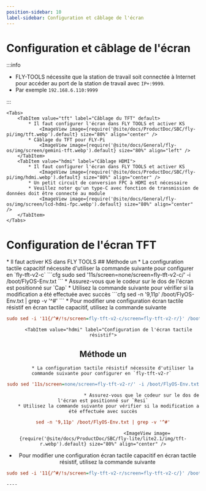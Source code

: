 ```yaml
---
position-sidebar: 10
label-sidebar: Configuration et câblage de l'écran
---
```





# Configuration et câblage de l'écran

:::info

* FLY-TOOLS nécessite que la station de travail soit connectée à Internet pour accéder au port de la station de travail avec `IP+:9999`.
* Par exemple `192.168.6.110:9999`

:::


    <Tabs>
        <TabItem value="tft" label="Câblage du TFT" default>
            * Il faut configurer l'écran dans FLY TOOLS et activer KS
                <ImageView image={require('@site/docs/ProductDoc/SBC/fly-pi/img/tft.webp').default} size="80%" align="center" />
            * Câblage du TFT pour FLY-Pi
                <ImageView image={require('@site/docs/General/fly-os/img/screen/gemini-tft.webp').default} size="80%" align="left" />
        </TabItem>
        <TabItem value="hdmi" label="Câblage HDMI">
            * Il faut configurer l'écran dans FLY TOOLS et activer KS
                <ImageView image={require('@site/docs/ProductDoc/SBC/fly-pi/img/hdmi.webp').default} size="80%" align="center" />               
            * Un petit circuit de conversion FPC à HDMI est nécessaire
            * Veuillez noter qu'un type-C avec fonction de transmission de données doit être connecté au module
                <ImageView image={require('@site/docs/General/fly-os/img/screen/lcd-hdmi-fpc.webp').default} size="80%" align="center" />
        </TabItem>
    </Tabs>

# Configuration de l'écran TFT

<Tabs>
    <TabItem value="tft" label="Écran TFT" default>
        * Il faut activer KS dans FLY TOOLS
            <ImageView image={require('@site/docs/ProductDoc/SBC/fly-lite/lite2.1/img/ks.webp').default} size="80%" align="center" />
        <Tabs>
    <TabItem value="tft" label="Configuration de l'écran tactile capacitif" default>
## Méthode un    
         * La configuration tactile capacitif nécessite d'utiliser la commande suivante pour configurer en `fly-tft-v2-c`
```cfg
sudo sed '11s/screen=none/screen=fly-tft-v2-c/' -i /boot/FlyOS-Env.txt
```
         * Assurez-vous que le codeur sur le dos de l'écran est positionné sur `Cap`
    * Utilisez la commande suivante pour vérifier si la modification a été effectuée avec succès
```cfg
sed -n '9,11p' /boot/FlyOS-Env.txt | grep -v '^#'
```
        <ImageView image={require('@site/docs/ProductDoc/SBC/fly-lite/lite2.1/img/tft-c.webp').default} size="80%" align="center" />
 * Pour modifier une configuration écran tactile résistif en écran tactile capacitif, utilisez la commande suivante

```cfg
sudo sed -i '11{/^#/!s/screen=fly-tft-v2-c/screen=fly-tft-v2-r/}' /boot/FlyOS-Env.txt
``` 
</TabItem>

        <TabItem value="hdmi" label="Configuration de l'écran tactile résistif">
## Méthode un        
           * La configuration tactile résistif nécessite d'utiliser la commande suivante pour configurer en `fly-tft-v2-r` 
```cfg
sudo sed '11s/screen=none/screen=fly-tft-v2-r/' -i /boot/FlyOS-Env.txt
```
                                * Assurez-vous que le codeur sur le dos de l'écran est positionné sur `Resi`
        * Utilisez la commande suivante pour vérifier si la modification a été effectuée avec succès
```cfg
sed -n '9,11p' /boot/FlyOS-Env.txt | grep -v '^#'
```
                                    <ImageView image={require('@site/docs/ProductDoc/SBC/fly-lite/lite2.1/img/tft-r.webp').default} size="80%" align="center" />
 * Pour modifier une configuration écran tactile capacitif en écran tactile résistif, utilisez la commande suivante

```cfg
sudo sed -i '11{/^#/!s/screen=fly-tft-v2-r/screen=fly-tft-v2-c/}' /boot/FlyOS-Env.txt
```
</TabItem>
</Tabs>    
</TabItem>
</Tabs>

    ----
